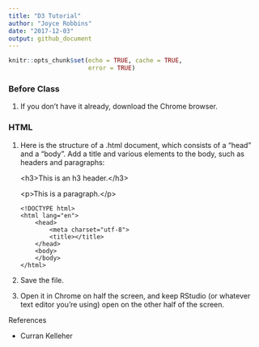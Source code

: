 ```yaml
---
title: "D3 Tutorial"
author: "Joyce Robbins"
date: "2017-12-03"
output: github_document
---
```


```r
knitr::opts_chunk$set(echo = TRUE, cache = TRUE,
                      error = TRUE)
```

### Before Class

1. If you don't have it already, download the Chrome browser.

### HTML

1. Here is the structure of a  .html document, which consists of a "head" and a "body".  Add a title and various elements to the body, such as headers and paragraphs:

    \<h3>This is an h3 header.\</h3>
    
    \<p>This is a paragraph.\</p>

    ```
    <!DOCTYPE html>
    <html lang="en">
	    <head>
		    <meta charset="utf-8">
		    <title></title>
	    </head>
	    <body>
	    </body>
    </html>
    ```

1. Save the file.

1. Open it in Chrome on half the screen, and keep RStudio (or whatever text editor you're using) open on the other half of the screen.



References

* Curran Kelleher 
